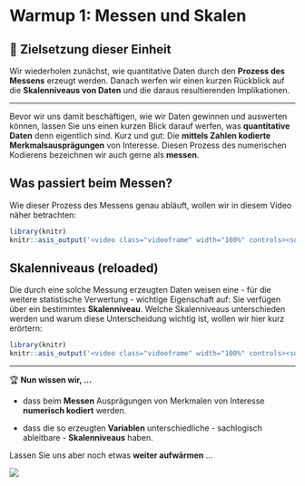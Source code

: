# Warmup 1: Messen und Skalen

## 📢 Zielsetzung dieser Einheit {.unnumbered}

Wir wiederholen zunächst, wie quantitative Daten durch den **Prozess des Messens** erzeugt werden. Danach werfen wir einen kurzen Rückblick auf die **Skalenniveaus von Daten** und die daraus resultierenden Implikationen.

------------------------------------------------------------------------

Bevor wir uns damit beschäftigen, wie wir Daten gewinnen und auswerten können, lassen Sie uns einen kurzen Blick darauf werfen, was **quantitative Daten** denn eigentlich sind. Kurz und gut: Die **mittels Zahlen kodierte Merkmalsausprägungen** von Interesse. Diesen Prozess des numerischen Kodierens bezeichnen wir auch gerne als **messen**.

## Was passiert beim Messen?

Wie dieser Prozess des Messens genau abläuft, wollen wir in diesem Video näher betrachten:

```r
library(knitr)
knitr::asis_output('<video class="videoframe" width="100%" controls><source src="https://lms.uibk.ac.at/podcast/1194197008/Jfzmxx/102558165267942/_/uibkolat_1_102558165356962/media/eh3-0_messen.mp4"></video>')
```

## Skalenniveaus (reloaded)

Die durch eine solche Messung erzeugten Daten weisen eine - für die weitere statistische Verwertung - wichtige Eigenschaft auf: Sie verfügen über ein bestimmtes **Skalenniveau**. Welche Skalenniveaus unterschieden werden und warum diese Unterscheidung wichtig ist, wollen wir hier kurz erörtern:

```r
library(knitr)
knitr::asis_output('<video class="videoframe" width="100%" controls><source src="https://lms.uibk.ac.at/podcast/1194197008/Jfzmxx/103304845301718/_/uibkolat_1_102558165456078/media/eh3-0_skalenniveaus.mp4"></video>')
```

------------------------------------------------------------------------

🏆 **Nun wissen wir, ...**

-   dass beim **Messen** Ausprägungen von Merkmalen von Interesse **numerisch kodiert** werden.

-   dass die so erzeugten **Variablen** unterschiedliche - sachlogisch ableitbare - **Skalenniveaus** haben.

Lassen Sie uns aber noch etwas **weiter aufwärmen** ...

![](images/warmup_1.gif){.videoframe}

